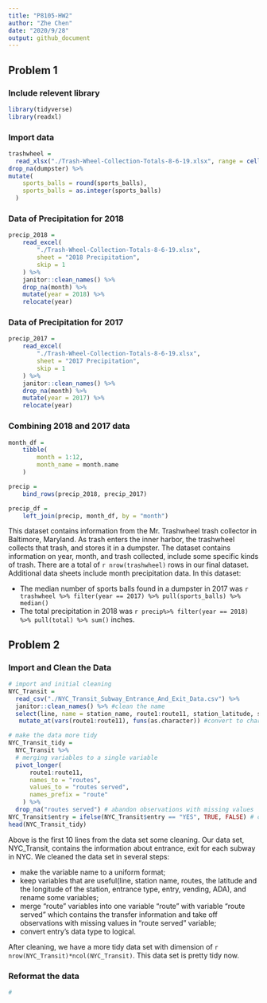 ```yaml
---
title: "P8105-HW2"
author: "Zhe Chen"
date: "2020/9/28"
output: github_document
---
```


## Problem 1

### Include relevent library

```r
library(tidyverse)
library(readxl)
```


### Import data

```r
trashwheel =
  read_xlsx("./Trash-Wheel-Collection-Totals-8-6-19.xlsx", range = cell_cols("A:N")) %>% janitor::clean_names() %>%
drop_na(dumpster) %>%
mutate(
    sports_balls = round(sports_balls),
    sports_balls = as.integer(sports_balls)
  )

```

### Data of Precipitation for 2018

```r
precip_2018 = 
	read_excel(
		"./Trash-Wheel-Collection-Totals-8-6-19.xlsx",
		sheet = "2018 Precipitation",
		skip = 1
	) %>% 
	janitor::clean_names() %>% 
	drop_na(month) %>% 
	mutate(year = 2018) %>% 
	relocate(year)
```

### Data of Precipitation for 2017

```r
precip_2017 = 
	read_excel(
		"./Trash-Wheel-Collection-Totals-8-6-19.xlsx",
		sheet = "2017 Precipitation",
		skip = 1
	) %>% 
	janitor::clean_names() %>% 
	drop_na(month) %>% 
	mutate(year = 2017) %>% 
	relocate(year)
```

### Combining 2018 and 2017 data

```r
month_df = 
	tibble(
		month = 1:12,
		month_name = month.name
	)

precip = 
	bind_rows(precip_2018, precip_2017)

precip_df =
	left_join(precip, month_df, by = "month")

```

This dataset contains information from the Mr. Trashwheel trash collector in Baltimore, Maryland. As trash enters the inner harbor, the trashwheel collects that trash, and stores it in a dumpster. The dataset contains information on year, month, and trash collected, include some specific kinds of trash. There are a total of `r nrow(trashwheel)` rows in our final dataset. Additional data sheets include month precipitation data. In this dataset:

* The median number of sports balls found in a dumpster in 2017 was `r trashwheel %>% filter(year == 2017) %>% pull(sports_balls) %>% median()`
* The total precipitation in 2018 was `r precip%>% filter(year == 2018) %>% pull(total) %>% sum()` inches.

## Problem 2

### Import and Clean the Data

```r
# import and initial cleaning
NYC_Transit =
  read_csv("./NYC_Transit_Subway_Entrance_And_Exit_Data.csv") %>% 
  janitor::clean_names() %>% #clean the name
  select(line, name = station_name, route1:route11, station_latitude, station_longitude, entrance_type , entry, vending, ada) %>% #select meaningful variables
   mutate_at(vars(route1:route11), funs(as.character)) #convert to character for further cleaning

# make the data more tidy
NYC_Transit_tidy = 
  NYC_Transit %>%
  # merging variables to a single variable
  pivot_longer( 
      route1:route11,
      names_to = "routes",
      values_to = "routes served",
      names_prefix = "route"
    ) %>%
  drop_na("routes served") # abandon observations with missing values
NYC_Transit$entry = ifelse(NYC_Transit$entry == "YES", TRUE, FALSE) # convert entry to logical type
head(NYC_Transit_tidy) 
```

  Above is the first 10 lines from the data set some cleaning. Our data set, NYC_Transit, contains the information about entrance, exit for each subway in NYC. We cleaned the data set in several steps:
  
  * make the variable name to a uniform format;
  * keep variables that are useful(line, station name, routes, the latitude and the longitude of the station, entrance type, entry, vending, ADA), and rename some variables;
  * merge "route" variables into one variable "route" with variable "route served" which contains the transfer information and take off observations with missing values in "route served" variable; 
  * convert entry's data type to logical.
  
  After cleaning, we have a more tidy data set with dimension of `r nrow(NYC_Transit)*ncol(NYC_Transit)`. This data set is pretty tidy now.

### Reformat the data

```r
#
```







